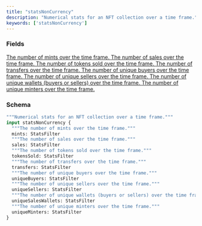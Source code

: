 ```yaml
---
title: "statsNonCurrency"
description: "Numerical stats for an NFT collection over a time frame."
keywords: ['statsNonCurrency']
---
```


### Fields

<a href="/api-reference/types/statsfilter">
  <ResponseField name="mints" type="StatsFilter">
    The number of mints over the time frame.
  </ResponseField>
</a>

<a href="/api-reference/types/statsfilter">
  <ResponseField name="sales" type="StatsFilter">
    The number of sales over the time frame.
  </ResponseField>
</a>

<a href="/api-reference/types/statsfilter">
  <ResponseField name="tokensSold" type="StatsFilter">
    The number of tokens sold over the time frame.
  </ResponseField>
</a>

<a href="/api-reference/types/statsfilter">
  <ResponseField name="transfers" type="StatsFilter">
    The number of transfers over the time frame.
  </ResponseField>
</a>

<a href="/api-reference/types/statsfilter">
  <ResponseField name="uniqueBuyers" type="StatsFilter">
    The number of unique buyers over the time frame.
  </ResponseField>
</a>

<a href="/api-reference/types/statsfilter">
  <ResponseField name="uniqueSellers" type="StatsFilter">
    The number of unique sellers over the time frame.
  </ResponseField>
</a>

<a href="/api-reference/types/statsfilter">
  <ResponseField name="uniqueSalesWallets" type="StatsFilter">
    The number of unique wallets (buyers or sellers) over the time frame.
  </ResponseField>
</a>

<a href="/api-reference/types/statsfilter">
  <ResponseField name="uniqueMinters" type="StatsFilter">
    The number of unique minters over the time frame.
  </ResponseField>
</a>

### Schema


```graphql 
"""Numerical stats for an NFT collection over a time frame."""
input statsNonCurrency {
  """The number of mints over the time frame."""
  mints: StatsFilter
  """The number of sales over the time frame."""
  sales: StatsFilter
  """The number of tokens sold over the time frame."""
  tokensSold: StatsFilter
  """The number of transfers over the time frame."""
  transfers: StatsFilter
  """The number of unique buyers over the time frame."""
  uniqueBuyers: StatsFilter
  """The number of unique sellers over the time frame."""
  uniqueSellers: StatsFilter
  """The number of unique wallets (buyers or sellers) over the time frame."""
  uniqueSalesWallets: StatsFilter
  """The number of unique minters over the time frame."""
  uniqueMinters: StatsFilter
}
```
